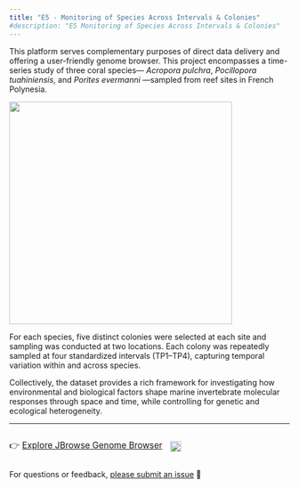 ```yaml
---
title: "E5 - Monitoring of Species Across Intervals & Colonies"
#description: "E5 Monitoring of Species Across Intervals & Colonies"
---
```


This platform serves complementary purposes of direct data delivery and offering a user-friendly genome browser. This project encompasses a time-series study of three coral species— *Acropora pulchra*, *Pocillopora tuahiniensis*, and *Porites evermanni* —sampled from reef sites in French Polynesia.

![](img/logo.png){fig-align="center" width="400"}

For each species, five distinct colonies were selected at each site and sampling was conducted at two locations. Each colony was repeatedly sampled at four standardized intervals (TP1–TP4), capturing temporal variation within and across species.

Collectively, the dataset provides a rich framework for investigating how environmental and biological factors shape marine invertebrate molecular responses through space and time, while controlling for genetic and ecological heterogeneity.

------------------------------------------------------------------------

::: {style="display: flex; align-items: center; gap: 1em;"}
[👉 <a href="jbrowse.html">Explore JBrowse Genome Browser</a>]{style="font-size: 1.1em;"}

<a href="https://github.com/urol-e5/MOSAiC/releases"> <img src="https://img.shields.io/github/v/release/urol-e5/MOSAiC" style="height: 1.4em;"/> </a>
:::

For questions or feedback, [please submit an issue](https://github.com/urol-e5/MOSAiC/issues/new/choose) 🧬
